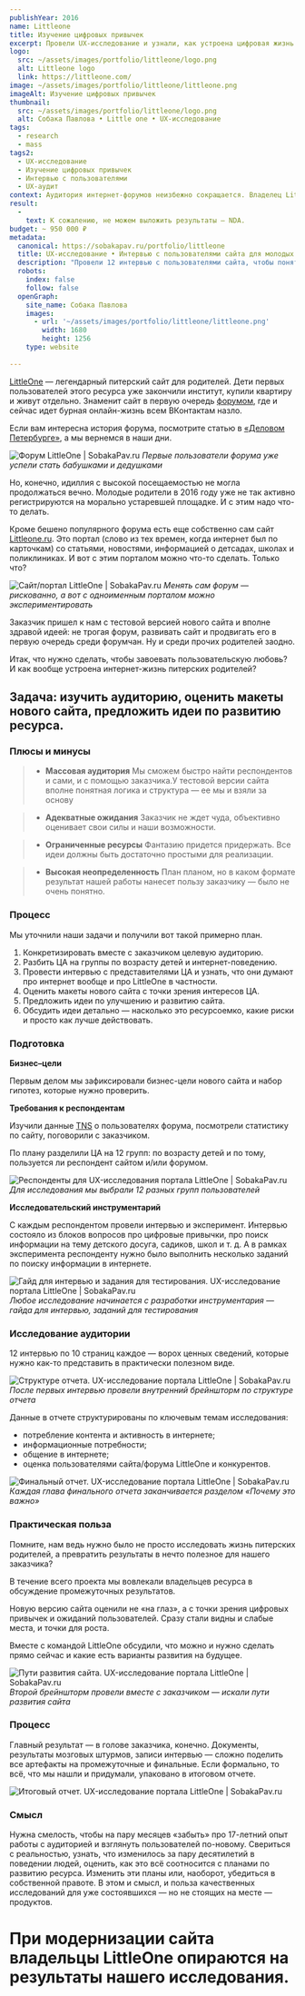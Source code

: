 ```yaml
---
publishYear: 2016
name: Littleone
title: Изучение цифровых привычек
excerpt: Провели UX-исследование и узнали, как устроена цифровая жизнь молодых петербургских родителей.
logo:
  src: ~/assets/images/portfolio/littleone/logo.png
  alt: Littleone logo
  link: https://littleone.com/
image: ~/assets/images/portfolio/littleone/littleone.png
imageAlt: Изучение цифровых привычек
thumbnail:
  src: ~/assets/images/portfolio/littleone/logo.png
  alt: Собака Павлова • Little one • UX-исследование
tags:
  - research
  - mass
tags2:
  - UX-исследование
  - Изучение цифровых привычек
  - Интервью с пользователями
  - UX-аудит
context: Аудитория интернет-форумов неизбежно сокращается. Владелец LittleOne решил с этой действительностью не бороться, а адаптироваться. Для начала — понять, как изменилось поведение целевой аудитории за последние 17 лет.
result:
  -
    text: К сожалению, не можем выложить результаты — NDA.
budget: ~ 950 000 ₽
metadata:
  canonical: https://sobakapav.ru/portfolio/littleone
  title: UX-исследование • Интервью с пользователями сайта для молодых родителей (кейс)
  description: "Провели 12 интервью с пользователями сайта, чтобы понять, как устроена цифровая жизнь молодых петербургских родителей, а потом сделали UX-аудит нового дизайна. "
  robots:
    index: false
    follow: false
  openGraph:
    site_name: Собака Павлова
    images:
      - url: '~/assets/images/portfolio/littleone/littleone.png'
        width: 1680
        height: 1256
    type: website
  
---
```


[LittleOne](https://littleone.com/) — легендарный питерский сайт для родителей. Дети первых пользователей этого ресурса уже закончили институт, купили квартиру и живут отдельно. Знаменит сайт в первую очередь [форумом](http://forum.littleone.ru/), где и сейчас идет бурная онлайн-жизнь всем ВКонтактам назло.

Если вам интересна история форума, посмотрите статью в [«Деловом Петербурге»](https://www.dp.ru/a/2012/10/12/Malenkaja_da_udalenkaja/), а мы вернемся в наши дни.

![Форум LittleOne | SobakaPav.ru](~/assets/images/portfolio/littleone/1.png)
_Первые пользователи форума уже успели стать бабушками и дедушками_

Но, конечно, идиллия с высокой посещаемостью не могла продолжаться вечно. Молодые родители в 2016 году уже не так активно регистрируются на морально устаревшей площадке. И с этим надо что-то делать.

Кроме бешено популярного форума есть еще собственно сам сайт [Littleone.ru](https://littleone.com/). Это портал (слово из тех времен, когда интернет был по карточкам) со статьями, новостями, информацией о детсадах, школах и поликлиниках. И вот с этим порталом можно что-то сделать. Только что?

![Сайт/портал LittleOne | SobakaPav.ru](~/assets/images/portfolio/littleone/2.png)
_Менять сам форум — рискованно, а вот с одноименным порталом можно экспериментировать_

Заказчик пришел к нам с тестовой версией нового сайта и вполне здравой идеей: не трогая форум, развивать сайт и продвигать его в первую очередь среди форумчан. Ну и среди прочих родителей заодно.

Итак, что нужно сделать, чтобы завоевать пользовательскую любовь? И как вообще устроена интернет-жизнь питерских родителей?

## Задача: изучить аудиторию, оценить макеты нового сайта, предложить идеи по развитию ресурса.

### Плюсы и минусы

>+ **Массовая аудитория**
>Мы сможем быстро найти респондентов и сами, и с помощью заказчика.У тестовой версии сайта вполне понятная логика и структура — ее мы и взяли за основу

>+ **Адекватные ожидания**
>Заказчик не ждет чуда, объективно оценивает свои силы и наши возможности.

>- **Ограниченные ресурсы**
>Фантазию придется придержать. Все идеи должны быть достаточно простыми для реализации.

>- **Высокая неопределенность**
>План планом, но в каком формате результат нашей работы нанесет пользу заказчику — было не очень понятно.

### Процесс

Мы уточнили наши задачи и получили вот такой примерно план.

1. Конкретизировать вместе с заказчиком целевую аудиторию.
2. Разбить ЦА на группы по возрасту детей и интернет-поведению.
3. Провести интервью с представителями ЦА и узнать, что они думают про интернет вообще и про LittleOne в частности.
4. Оценить макеты нового сайта с точки зрения интересов ЦА.
5. Предложить идеи по улучшению и развитию сайта.
6. Обсудить идеи детально — насколько это ресурсоемко, какие риски и просто как лучше действовать.

### Подготовка

**Бизнес–цели**

Первым делом мы зафиксировали бизнес-цели нового сайта и набор гипотез, которые нужно проверить.

**Требования к респондентам**

Изучили данные [TNS](https://docs.microsoft.com/ru-ru/sql/relational-databases/replication/non-sql/glossary-of-terms-for-oracle-publishing?view=sql-server-2017&viewFallbackFrom=sql-server-2017%3F) о пользователях форума, посмотрели статистику по сайту, поговорили с заказчиком.

По плану разделили ЦА на 12 групп: по возрасту детей и по тому, пользуется ли респондент сайтом и/или форумом.

![Респонденты для UX-исследования портала LittleOne | SobakaPav.ru](~/assets/images/portfolio/littleone/3.png)
_Для исследования мы выбрали 12 разных групп пользователей_

**Исследовательский инструментарий**

С каждым респондентом провели интервью и эксперимент. Интервью состояло из блоков вопросов про цифровые привычки, про поиск информации на тему детского досуга, садиков, школ и т. д. А в рамках эксперимента респонденту нужно было выполнить несколько заданий по поиску информации в интернете.

![Гайд для интервью и задания для тестирования. UX-исследование портала LittleOne | SobakaPav.ru](~/assets/images/portfolio/littleone/4.png)
_Любое исследование начинается с разработки инструментария — гайда для интервью, заданий для тестирования_

### Исследование аудитории

12 интервью по 10 страниц каждое — ворох ценных сведений, которые нужно как-то представить в практически полезном виде.

![Структуре отчета. UX-исследование портала LittleOne | SobakaPav.ru](~/assets/images/portfolio/littleone/5.png)
_После первых интервью провели внутренний брейншторм по структуре отчета_

Данные в отчете структурированы по ключевым темам исследования:

- потребление контента и активность в интернете;
- информационные потребности;
- общение в интернете;
- оценка пользователями сайта/форума LittleOne и конкурентов.

![Финальный отчет. UX-исследование портала LittleOne | SobakaPav.ru](~/assets/images/portfolio/littleone/6.png)
_Каждая глава финального отчета заканчивается разделом «Почему это важно»_

### Практическая польза

Помните, нам ведь нужно было не просто исследовать жизнь питерских родителей, а превратить результаты в нечто полезное для нашего заказчика?

В течение всего проекта мы вовлекали владельцев ресурса в обсуждение промежуточных результатов.

Новую версию сайта оценили не «на глаз», а с точки зрения цифровых привычек и ожиданий пользователей. Сразу стали видны и слабые места, и точки для роста.

Вместе с командой LittleOne обсудили, что можно и нужно сделать прямо сейчас и какие есть варианты развития на будущее.

![Пути развития сайта. UX-исследование портала LittleOne | SobakaPav.ru](~/assets/images/portfolio/littleone/7.png)
_Второй брейншторм провели вместе с заказчиком — искали пути развития сайта_

### Процесс

Главный результат — в голове заказчика, конечно. Документы, результаты мозговых штурмов, записи интервью — сложно поделить все артефакты на промежуточные и финальные. Если формально, то всё, что мы нашли и придумали, упаковано в итоговом отчете.

![Итоговый отчет. UX-исследование портала LittleOne | SobakaPav.ru](~/assets/images/portfolio/littleone/8.png)

### Смысл

Нужна смелость, чтобы на пару месяцев «забыть» про 17-летний опыт работы с аудиторией и взглянуть пользователей по-новому. Свериться с реальностью, узнать, что изменилось за пару десятилетий в поведении людей, оценить, как это всё соотносится с планами по развитию ресурса. Изменить эти планы или, наоборот, убедиться в собственной правоте. В этом и смысл, и польза качественных исследований для уже состоявшихся — но не стоящих на месте — продуктов.

# При модернизации сайта владельцы LittleOne опираются на результаты нашего исследования.

